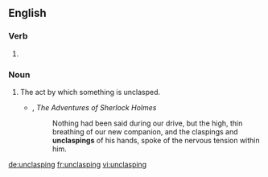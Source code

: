 ==English==

===Verb===
{{head|en|present participle}}

# {{present participle of|unclasp|lang=en|nocat=1}}

===Noun===
{{en-noun}}

# The act by which something is unclasped.
#* {{w|Arthur Conan Doyle}}, ''The Adventures of Sherlock Holmes''
#*: Nothing had been said during our drive, but the high, thin breathing of our new companion, and the claspings and '''unclaspings''' of his hands, spoke of the nervous tension within him.

[[de:unclasping]]
[[fr:unclasping]]
[[vi:unclasping]]